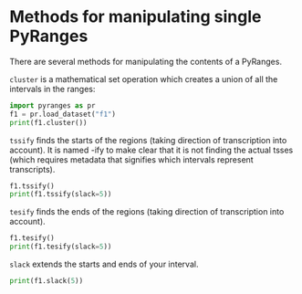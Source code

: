 # Methods for manipulating single PyRanges

There are several methods for manipulating the contents of a PyRanges.

`cluster` is a mathematical set operation which creates a union of all the intervals in the ranges:

```python
import pyranges as pr
f1 = pr.load_dataset("f1")
print(f1.cluster())
```

`tssify` finds the starts of the regions (taking direction of transcription into
account). It is named -ify to make clear that it is not finding the actual tsses
(which requires metadata that signifies which intervals represent transcripts).

```python
f1.tssify()
print(f1.tssify(slack=5))
```

`tesify` finds the ends of the regions (taking direction of transcription into account).

```python
f1.tesify()
print(f1.tesify(slack=5))
```

`slack` extends the starts and ends of your interval.


```python
print(f1.slack(5))
```